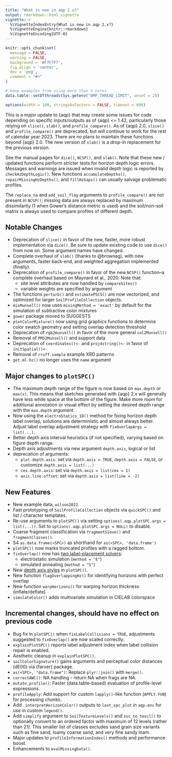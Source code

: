 ```yaml
---
title: "What is new in aqp 2.x?"
output: rmarkdown::html_vignette
vignette: >
  %\VignetteIndexEntry{What is new in aqp 2.x?}
  %\VignetteEngine{knitr::rmarkdown}
  %\VignetteEncoding{UTF-8}
---
```


```r
knitr::opts_chunk$set(
  message = FALSE,
  warning = FALSE,
  background = '#F7F7F7',
  fig.align = 'center',
  dev = 'png',
  comment = "#>"
)

# keep examples from using more than 2 cores
data.table::setDTthreads(Sys.getenv("OMP_THREAD_LIMIT", unset = 2))

options(width = 100, stringsAsFactors = FALSE, timeout = 600)
```


This is a major update to {aqp} that may create some issues for code depending on specific inputs/outputs as of {aqp} <= 1.42, particularly those relying on `slice()`, `slab()`, and `profile_compare()`. As of {aqp} 2.0, `slice()` and `profile_compare()` are deprecated, but will continue to work for the rest of calendar year 2023. There are no plans to maintain these functions beyond {aqp} 2.0. The new version of `slab()` is a drop-in replacement for the previous version.

See the manual pages for `dice()`, `NCSP()`, and `slab()`. Note that these new / updated functions perform stricter tests for horizon depth logic errors. Messages and warnings are issued when invalid depth logic is reported by `checkHzDepthLogic()`. New functions `accumulateDepths()`, `repairMissingHzDepths()`, and `fillHzGaps()` can usually salvage problematic profiles.

The `replace_na` and `add_soil_flag` arguments to `profile_compare()` are not present in `NCSP()`; missing data are always replaced by maximum dissimilarity (1 when Gower's distance metric is used) and the soil/non-soil matrix is always used to compare profiles of different depth.


## Notable Changes

 * Deprecation of `slice()` in favor of the new, faster, more robust implementation via `dice()`. Be sure to update existing code to use `dice()` from now on. Some argument names have changed. 
 * Complete overhaul of `slab()` (thanks to @brownag), with new arguments, faster back-end, and weighted aggregation implemented (finally).
 * Deprecation of `profile_compare()` in favor of the new `NCSP()` function--a complete overhaul based on Maynard et al., 2020. Note that:
   - site level attributes are now handled by `compareSites()`
   - variable weights are specified by argument
 * The functions `perturb()` and `estimatePSCS()` are now vectorized, and optimized for larger `SoilProfileCollection` objects.
 * `mixMunsell()` now uses `mixingMethod = 'exact'` by default for the simulation of subtractive color mixtures
 * `gower` package moved to SUGGESTS
 * `plotColorMixture()` now using grid graphics functions to determine color swatch geometry and setting overlap detection threshold
 * Deprecation of `rgb2munsell()` in favor of the more general `col2Munsell()`
 * Removal of `PMS2Munsell()` and support data
 * Deprecation of `coordinates()<-` and `proj4string()<-` in favor of `initSpatial()<-`
 * Removal of `rruff.sample` example XRD patterns
 * `get.ml.hz()` no longer uses the `name` argument
 
## Major changes to `plotSPC()`

 * The maximum depth range of the figure is now based on `max.depth` or `max(x)`. This means that sketches generated with {aqp} 2.x will generally have less white space at the bottom of the figure. Make more room for additional annotation or visual effect by setting the desired depth range with the `max.depth` argument.
 * Now using the `electroStatics_1D()` method for fixing horizon depth label overlap, solutions are deterministic and almost always better. Adjust label overlap adjustment strategy with `fixOverlapArgs = list(...)`.
 * Better depth axis interval heuristics (if not specified), varying based on figure depth range.
 * Depth axis adjustments via new argument `depth.axis`, logical or list
 * deprecation of arguments:
   - `plot.depth.axis`: set via `depth.axis = TRUE`, `depth.axis = FALSE`, or customize `depth.axis = list(...)`
   - `cex.depth.axis`: set via `depth.axis = list(cex = 1)`
   - `axis.line.offset`: set via `depth.axis = list(line = -2)`

## New Features

 * New example data, `wilson2022`.
 * Fast prototyping of `SoilProfileCollection` objects via `quickSPC()` and list / character templates.
 * Re-use arguments to `plotSPC()` via setting `options(.aqp.plotSPC.args = list(...))`. Set to `options(.aqp.plotSPC.args = NULL)` to disable.
 * Coarse fragment classification via `fragmentSieve()` and `fragmentClasses()`.
 * S4 `as.data.frame(<SPC>)` as shorthand for `as(<SPC>, 'data.frame')`
 * `plotSPC()` now marks truncated profiles with a ragged bottom.
 * `fixOverlap()` now has [two label-placement solvers](https://ncss-tech.github.io/aqp/articles/label-placement.html):
   - electrostatic simulation (`method = "E"`)
   - simulated annealing (`method = "S"`)
 * New [depth axis styles](https://ncss-tech.github.io/AQP/aqp/sketches.html) in `plotSPC()`.
 * New function `flagOverlappingHz()` for identifying horizons with perfect overlap
 * New function `warpHorizons()` for warping horizon thickness (inflate/deflate)
 * `simulateColor()` adds multivariate simulation in CIELAB colorspace
 

## Incremental changes, should have no effect on previous code

 * Bug fix in `plotSPC()` when `fixLabelCollisions = TRUE`, adjustments suggested to `fixOverlap()` are now scaled correctly.
 * `explainPlotSPC()` reports label adjustment index when label collision repair is enabled.
 * Aesthetic cleanup in `explainPlotSPC()`.
 * `soilColorSignature()` gains arguments and perceptual color distances (dE00) via {farver} package.
 * `as(<SPC>, "data.frame")`: Replace `plyr::join()` with `merge()`.
 * `correctAWC()`: NA handling - return NA when frags are NA.
 * `mutate_profile()`: Faster (data.table-based) evaluation of profile-level expressions.
 * `profileApply`: Add support for custom `lapply()`-like function (`APPLY.FUN`) for processing chunks. 
 * Add `.interpretHorizonColor()` outputs to `last_spc_plot` in `aqp.env` for use in custom `legend()`.
 * Add `simplify` argument to `SoilTextureLevels()` and `ssc_to_texcl()` to optionally convert to an ordered factor with maximum of 12 levels (rather than 21). This smaller list of classes excludes sand grain size variants such as fine sand, loamy coarse sand, and very fine sandy loam.
 * Major updates to `profileInformationIndex()` methods and performance boost.
 * Enhancements to `evalMissingData()`.

